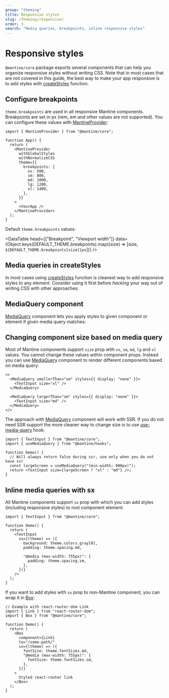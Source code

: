 ```yaml
---
group: "theming"
title: Responsive styles
slug: /theming/responsive/
order: 3
search: "Media queries, breakpoints, inline responsive styles"
---
```



# Responsive styles

`@mantine/core` package exports several components that can help you organize responsive styles without writing CSS.
Note that in most cases that are not covered in this guide, the best way to make your app responsive is to
add styles with [createStyles](/theming/create-styles/) function.

## Configure breakpoints

`theme.breakpoints` are used in all responsive Mantine components. Breakpoints are set in px (rem, em and other values are not supported).
You can configure these values with [MantineProvider](/theming/mantine-provider/):

```tsx
import { MantineProvider } from "@mantine/core";

function App() {
  return (
    <MantineProvider
      withGlobalStyles
      withNormalizeCSS
      theme={{
        breakpoints: {
          xs: 500,
          sm: 800,
          md: 1000,
          lg: 1200,
          xl: 1400,
        },
      }}
    >
      <YourApp />
    </MantineProvider>
  );
}
```

Default `theme.breakpoints` values:

<DataTable
  head={["Breakpoint", "Viewport width"]}
  data={Object.keys(DEFAULT_THEME.breakpoints).map((size) => [size, `${DEFAULT_THEME.breakpoints[size]}px`])}
/>

## Media queries in createStyles

In most cases using [createStyles](/theming/create-styles/) function is cleanest way to add responsive styles to any element.
Consider using it first before _hacking_ your way out of writing CSS with other approaches:

<Demo data={CreateStylesDemos.createStylesMedia} />

## MediaQuery component

[MediaQuery](/core/media-query/) component lets you apply styles to given component or element if given media query matches:

<Demo data={MediaQueryDemos.query} />

## Changing component size based on media query

Most of Mantine components support `size` prop with `xs`, `sm`, `md`, `lg` and `xl` values.
You cannot change these values within component props. Instead you can use [MediaQuery](/core/media-query/) component
to render different components based on media query:

```tsx
<>
  <MediaQuery smallerThan="sm" styles={{ display: "none" }}>
    <TextInput size="xl" />
  </MediaQuery>

  <MediaQuery largerThan="sm" styles={{ display: "none" }}>
    <TextInput size="md" />
  </MediaQuery>
</>
```

The approach with [MediaQuery](/core/media-query/) component will work with SSR. If you do not need SSR support
the more cleaner way to change size is to use [use-media-query](/hooks/use-media-query/) hook:

```tsx
import { TextInput } from "@mantine/core";
import { useMediaQuery } from "@mantine/hooks";

function Demo() {
  // Will always return false during ssr, use only when you do not have ssr
  const largeScreen = useMediaQuery("(min-width: 900px)");
  return <TextInput size={largeScreen ? "xl" : "md"} />;
}
```

## Inline media queries with sx

All Mantine components support `sx` prop with which you can add styles (including responsive styles) to root component element:

```tsx
import { TextInput } from "@mantine/core";

function Demo() {
  return (
    <TextInput
      sx={(theme) => ({
        background: theme.colors.gray[0],
        padding: theme.spacing.md,

        "@media (max-width: 755px)": {
          padding: theme.spacing.sm,
        },
      })}
    />
  );
}
```

If you want to add styles with `sx` prop to non-Mantine component, you can wrap it in [Box](/core/box/):

```tsx
// Example with react-router-dom Link
import { Link } from "react-router-dom";
import { Box } from "@mantine/core";

function Demo() {
  return (
    <Box
      component={Link}
      to="/some-path/"
      sx={(theme) => ({
        fontSize: theme.fontSizes.md,
        "@media (max-width: 755px)": {
          fontSize: theme.fontSizes.sm,
        },
      })}
    >
      Styled react-router link
    </Box>
  );
}
```
